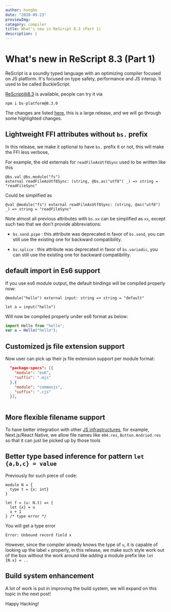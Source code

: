 ```yaml
---
author: hongbo
date: "2020-09-23" 
previewImg:
category: compiler
title: What's new in ReScript 8.3 (Part 1)
description: |
---
```



# What's new in ReScript 8.3 (Part 1)

ReScript is a soundly typed language with an optimizing compiler focused on JS platform. 
It's focused on type safety, performance and JS interop. It used to be called BuckleScript.

ReScript@8.3 is available, people can try it via

```
npm i bs-platform@8.3.0
```

The changes are listed [here](https://github.com/rescript-lang/rescript-compiler/blob/master/Changes.md#83), this is a large release,  and we will go through some highlighted changes.



## Lightweight FFI attributes without `bs.` prefix

In this release, we make it optional to have `bs.` prefix it or not, this will make the FFI less verbose,

For example, the old externals for `readFileAsUtf8Sync` used to be written like this


```res
@bs.val @bs.module("fs")
external readFileAsUtf8Sync: (string, @bs.as("utf8") _) => string = "readFileSync"

```

Could be simplified as 
```res
@val @module("fs") external readFileAsUtf8Sync: (string, @as("utf8") _) => string = "readFileSync"

```

Note almost all previous attributes with `bs.xx` can be simplified as `xx`, except such two that 
we don't provide abbreviations:

- `bs.send.pipe` : this attribute was deprecated in favor of `bs.send`, you can still use the existing one for backward compatibility.

- `bs.splice` : this attribute was deprecated in favor of `bs.variadic`, you can still use the existing one for 
backward compatibility.


## default import in Es6 support

If you use es6 module output, the default bindings will be compiled properly now:

```res
@module("hello") external input: string => string = "default"

let a = input("hello")

```

Will now be compiled properly under es6 format as below:

```js
import Hello from "hello";
var a = Hello("hello");
```


## Customized js file extension support

Now user can pick up their js file extension support per module format:

```json
  "package-specs": [{
    "module": "es6",
    "suffix": ".mjs"
  },{
    "module": "commonjs",
    "suffix": ".cjs"
  }],
  
```

## More flexible filename support

To have better integration with other [JS infrastructures](https://github.com/rescript-lang/rescript-compiler/issues/4624), for example, Next.js/React Native, we allow file names like `404.res`, `Button.Andriod.res` so that it can just be picked up by those tools



## Better type based inference for pattern `let {a,b,c} = value`

Previously for such piece of code:

```res
module N = {
  type t = {x: int}
}

let f = (u: N.t) => {
  let {x} = u
  x + 1
} /* type error */

```

You will get a type error

```
Error: Unbound record field x
```

However, since the compiler already knows the type of `u`, it is capable of looking up the label `x` properly, 
in this release, we make such style work out of the box without the work around like adding a module prefix like `let {N.x} = ..`

## Build system enhancement 

A lot of work is put in improving the build system, we will expand on this topic in the next post!

Happy Hacking!